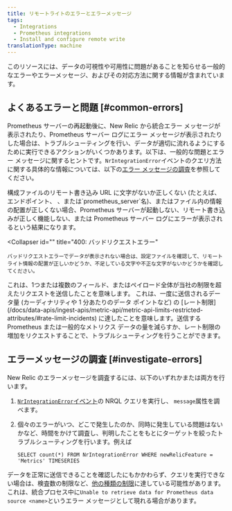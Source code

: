 ```yaml
---
title: リモートライトのエラーとエラーメッセージ
tags:
  - Integrations
  - Prometheus integrations
  - Install and configure remote write
translationType: machine
---
```


このリソースには、データの可視性や可用性に問題があることを知らせる一般的なエラーやエラーメッセージ、およびその対応方法に関する情報が含まれています。

## よくあるエラーと問題 [#common-errors]

Prometheus サーバーの再起動後に、New Relic から統合エラー メッセージが表示されたり、Prometheus サーバー ログにエラー メッセージが表示されたりした場合は、トラブルシューティングを行い、データが適切に流れるようにするために実行できるアクションがいくつかあります。以下は、一般的な問題とエラー メッセージに関するヒントです。`NrIntegrationError`イベントのクエリ方法に関する具体的な情報については、以下の[エラー メッセージの調査](#investigate-errors)を参照してください。

<CollapserGroup>
  <Collapser
    id=""
    title="コンフィギュレーションエラー"
  >
    構成ファイルのリモート書き込み URL に文字がないか正しくない (たとえば、エンドポイント、 <InlinePopover type="licenseKey"/>、または`prometheus_server`名)、またはファイル内の情報の配置が正しくない場合、Prometheus サーバーが起動しない、リモート書き込みが正しく機能しない、または Prometheus サーバー ログにエラーが表示されるという結果になります。
  </Collapser>

  <Collapser
    id=""
    title="400: バッドリクエストエラー"
  >
    バッドリクエストエラーでデータが表示されない場合は、設定ファイルを確認して、リモートライト情報の配置が正しいかどうか、不足している文字や不正な文字がないかどうかを確認してください。
  </Collapser>

  <Collapser title="413: リクエストエンティティが大きすぎるエラー">
    これは、1つまたは複数のフィールド、またはペイロード全体が当社の制限を超えたリクエストを送信したことを意味します。
  </Collapser>

  <Collapser title="429: レートリミットエラー">
    これは、一度に送信されるデータ量 (カーディナリティや 1 分あたりのデータ ポイントなど) の [レート制限](/docs/data-apis/ingest-apis/metric-api/metric-api-limits-restricted-attributes/#rate-limit-incidents) に達したことを意味します。送信する Prometheus または一般的なメトリクス データの量を減らすか、レート制限の増加をリクエストすることで、トラブルシューティングを行うことができます。
  </Collapser>
</CollapserGroup>

## エラーメッセージの調査 [#investigate-errors]

New Relic のエラーメッセージを調査するには、以下のいずれかまたは両方を行います。

1. [`NrIntegrationError`イベント](/docs/telemetry-data-platform/manage-data/nrintegrationerror)の NRQL クエリを実行し、 `message`属性を調べます。

2. 個々のエラーがいつ、どこで発生したのか、同時に発生している問題はないかなど、時間をかけて調査し、判明したことをもとにターゲットを絞ったトラブルシューティングを行います。例えば

   ```
   SELECT count(*) FROM NrIntegrationError WHERE newRelicFeature = 'Metrics' TIMESERIES
   ```

データを正常に送信できることを確認したにもかかわらず、クエリを実行できない場合は、検査数の制限など、[他の種類の制限](/docs/insights/use-insights-ui/manage-account-data/rate-limits-insights)に達している可能性があります。これは、統合プロセス中に`Unable to retrieve data for Prometheus data source <name>`というエラー メッセージとして現れる場合があります。